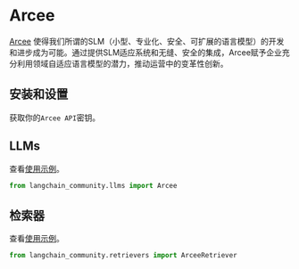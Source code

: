 # Arcee

[Arcee](https://www.arcee.ai/about/about-us) 使得我们所谓的SLM（小型、专业化、安全、可扩展的语言模型）的开发和进步成为可能。通过提供SLM适应系统和无缝、安全的集成，Arcee赋予企业充分利用领域自适应语言模型的潜力，推动运营中的变革性创新。

## 安装和设置

获取你的`Arcee API`密钥。

## LLMs

查看[使用示例](/docs/integrations/llms/arcee)。

```python
from langchain_community.llms import Arcee
```

## 检索器

查看[使用示例](/docs/integrations/retrievers/arcee)。

```python
from langchain_community.retrievers import ArceeRetriever
```